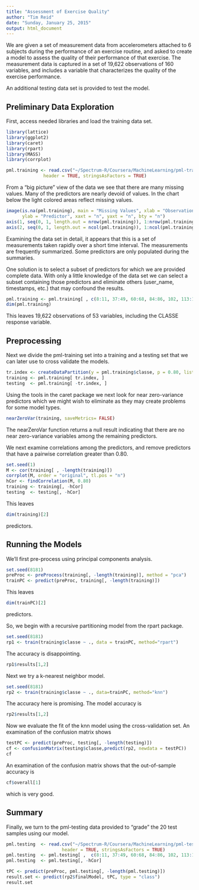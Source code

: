 ```yaml
---
title: "Assessment of Exercise Quality"
author: "Tim Reid"
date: "Sunday, January 25, 2015"
output: html_document
---
```

We are given a set of measurement data from accelerometers attached to 6 subjects during the performance of an exercise routine, and asked to create a model to assess the quality of their performance of that exercise. The measurement data is captured in a set of 19,622 observations of 160 variables, and includes a <classe> variable that characterizes the quality of the exercise performance.

An additional testing data set is provided to test the model.

Preliminary Data Exploration
----------------------------

First, access needed libraries and load the training data set.

```r
library(lattice)
library(ggplot2)
library(caret)
library(rpart)
library(MASS)
library(corrplot)

pml.training <- read.csv("~/Spectrum-R/Coursera/MachineLearning/pml-training.csv", 
              header = TRUE, stringsAsFactors = TRUE)
```

From a "big picture" view of the data we see that there are many missing values. Many of the predictors are nearly devoid of values. In the chart below the light colored areas reflect missing values.

```r
image(is.na(pml.training), main = "Missing Values", xlab = "Observation", 
      ylab = "Predictor", xaxt = "n", yaxt = "n", bty = "n")
axis(1, seq(0, 1, length.out = nrow(pml.training)), 1:nrow(pml.training), col = "white")
axis(2, seq(0, 1, length.out = ncol(pml.training)), 1:ncol(pml.training), tick = FALSE)
```

Examining the data set in detail, it appears that this is a set of measurements taken rapidly over a short time interval. The measurements are frequently summarized. Some predictors are only populated during the summaries. 

One solution is to select a subset of predictors for which we are provided complete data. With only a little knowledge of the data set we can select a subset containing those predictors and eliminate others (user_name, timestamps, etc.) that may confound the results.

```r
pml.training <- pml.training[ , c(8:11, 37:49, 60:68, 84:86, 102, 113:124, 140, 151:160)]
dim(pml.training)
```

This leaves 19,622 observations of 53 variables, including the CLASSE response variable.

Preprocessing
-------------

Next we divide the pml-training set into a training and a testing set that we can later use to cross validate the models.

```r
tr.index <- createDataPartition(y = pml.training$classe, p = 0.80, list = FALSE)
training <- pml.training[ tr.index, ]
testing  <- pml.training[ -tr.index, ]
```

Using the tools in the caret package we next look for near zero-variance predictors which we might wish to eliminate as they may create problems for some model types.

```r
nearZeroVar(training, saveMetrics= FALSE)
```

The nearZeroVar function returns a null result indicating that there are no near zero-variance variables among the remaining predictors.

We next examine correlations among the predictors, and remove predictors that have a pairwise correlation greater than 0.80.

```r
set.seed(1)
M <- cor(training[ , -length(training)])
corrplot(M, order = "original", tl.pos = "n")
hCor <- findCorrelation(M, 0.80)
training <- training[, -hCor]
testing  <- testing[, -hCor]
```

This leaves 

```r
dim(training)[2]
```

predictors.

Running the Models
------------------

We'll first pre-process using principal components analysis.

```r
set.seed(8181)
preProc <- preProcess(training[, -length(training)], method = "pca")
trainPC <- predict(preProc, training[, -length(training)])
```

This leaves 

```r
dim(trainPC)[2]
```

predictors.

So, we begin with a recursive partitioning model from the rpart package.

```r
set.seed(8181)
rp1 <- train(training$classe ~ ., data = trainPC, method="rpart")
```

The accuracy is disappointing.

```r
rp1$results[1,2]
```

Next we try a k-nearest neighbor model.

```r
set.seed(8181)
rp2 <- train(training$classe ~ ., data=trainPC, method="knn")
```

The accuracy here is promising. The model accuracy is

```r
rp2$results[1,2]
```

Now we evaluate the fit of the knn model using the cross-validation set. An examination of the confusion matrix shows 

```r
testPC <- predict(preProc, testing[, -length(testing)])
cf <- confusionMatrix(testing$classe,predict(rp2, newdata = testPC))
cf
```

An examination of the confusion matrix shows that the out-of-sample accuracy is 

```r
cf$overall[1]
```

which is very good.

Summary
-------

Finally, we turn to the pml-testing data provided to "grade" the 20 test samples using our model.

```r
pml.testing  <- read.csv("~/Spectrum-R/Coursera/MachineLearning/pml-testing.csv", 
                     header = TRUE, stringsAsFactors = TRUE)
pml.testing  <- pml.testing[ ,  c(8:11, 37:49, 60:68, 84:86, 102, 113:124, 140, 151:160)]
pml.testing  <- pml.testing[, -hCor]

tPC <- predict(preProc, pml.testing[, -length(pml.testing)])
result.set <- predict(rp2$finalModel, tPC, type = "class")
result.set
```
